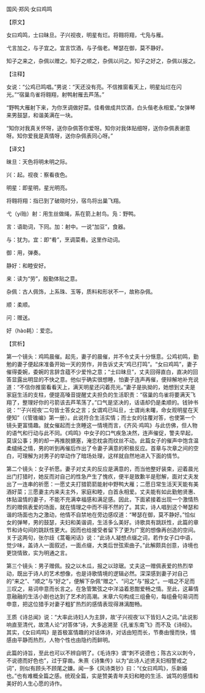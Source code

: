 

国风·郑风·女曰鸡鸣

【原文】

女曰鸡鸣，士曰昧旦。子兴视夜，明星有烂。将翱将翔，弋凫与雁。

弋言加之，与子宜之。宜言饮酒，与子偕老。琴瑟在御，莫不静好。

知子之来之，杂佩以赠之。知子之顺之，杂佩以问之。知子之好之，杂佩以报之。

【注释】

女说：“公鸡已鸣唱。”男说：“天还没有亮。不信推窗看天上，明星灿烂在闪光。”“宿巢鸟雀将翱翔，射鸭射雁去芦荡。”

“野鸭大雁射下来，为你烹调做好菜。佳肴做成共饮酒，白头偕老永相爱。”女弹琴来男鼓瑟，和谐美满在一块。

“知你对我真关怀呀，送你杂佩答你爱呀。知你对我体贴细呀，送你杂佩表谢意呀。知你爱我是真情呀，送你杂佩表同心呀。”

【译文】

昧旦：天色将明未明之际。

兴：起。视夜：察看夜色。

明星：即星明，星光明亮。

将翱将翔：指已到了破晓时分，宿鸟将出巢飞翔。

弋（yí贻）射：用生丝做绳，系在箭上射鸟。凫：野鸭。

言：语助词，下同。加：射中。一说“加豆”，食器。

与：犹为。宜：即“肴”，烹调菜肴。这里作动词。

御：用，弹奏。

静好：和睦安好。

来：读为“劳”，殷勤体贴之意。

杂佩：古人佩饰，上系珠、玉等，质料和形状不一，故称杂佩。

顺：柔顺。

问：赠送。

好（hào耗）：爱恋。

【赏析】

第一个镜头：鸡鸣晨催。起先，妻子的晨催，并不令丈夫十分惬意。公鸡初鸣，勤勉的妻子便起床准备开始一天的劳作，并告诉丈夫“鸡已打鸣”。“女曰鸡鸣”，妻子催得委婉，委婉的言辞含蕴不少爱怜之意；“士曰昧旦”，丈夫回得直白，直决的回答显露出明显的不快之意。他似乎确实很想睡，怕妻子连声再催，便辩解地补充说道：“不信你推窗看看天上，满天明星还闪着亮光。”妻子是执拗的，她想到丈夫是家庭生活的支柱，便提高嗓音提醒丈夫担负的生活职责：“宿巢的鸟雀将要满天飞翔了，整理好你的弓箭该去芦苇荡了。”口气是坚决的，话语却仍是柔顺的。钱钟书说：“‘子兴视夜’二句皆士答女之言；女谓鸡已叫旦，士谓尚未曙，命女观明星在天便知”（《管锥编》第一册）。此说符合生活实情；而士女的往覆对答，也使第一个镜头更富情趣。就女催起而士贪睡这一情境而言，《齐风·鸡鸣》与此仿佛，但人物的语气和行动与此不同。《鸡鸣》中女子的口气疾急决然，连声催促，警夫早起，莫误公事；男的却一再推脱搪塞，淹恋枕衾而纹丝不动。此篇女子的催声中饱含温柔缱绻之情，男的听到再催后作出了令妻子满意的积极反应。首章与次章之间的空白，可理解为对男子的举动作了暗场处理，这样就自然地进入下面的情节。

第二个镜头：女子祈愿。妻子对丈夫的反应是满意的，而当他整好装束，迎着晨光出门打猎时，她反而对自己的性急产生了愧疚，便半是致歉半是慰解，面对丈夫发出了一连串的祈愿：一愿丈夫打猎箭箭能射中野鸭大雁；二愿日常生活天天能有美酒好菜；三愿妻主内来夫主外，家庭和睦，白首永相爱。丈夫能有如此勤勉贤惠、体贴温情的妻子，不能不充满幸福感和满足感。因此，下面紧接着出现一个激情热烈的赠佩表爱的场面，就在情理之中而不得不然的了。其实，诗人唱到这个琴瑟和谐的场面也为之激动，他情不自禁地在旁边感叹道：“琴瑟在御，莫不静好。”恰似女的弹琴，男的鼓瑟，夫妇和美谐调，生活多么美好。诗歌具有跳跃性，此篇的章节和诗句间的跳跃性更大。因而也给接受者留下了更为广宽的想像再创造的空间。关于这两句，张尔歧《蒿菴闲话》说：“此诗人凝想点缀之词，若作女子口中语，觉少味，盖诗人一面叙述，一面点缀，大类后世弦索曲子。”此解颇具创意，诗境也更饶情致，实为明通之言。

第三个镜头：男子赠佩。投之以木瓜，报之以琼琚。丈夫这一赠佩表爱的热烈举动，既出于诗人的艺术想像，也是诗歌情境的逻辑必然。深深感到妻子对自己的“来之”、“顺之”与“好之”，便解下杂佩“赠之”、“问之”与“报之”。一唱之不足而三叹之，易词申意而长言之。在急管繁弦之中洋溢着恩酣爱畅之情。至此，这幕情意融融的生活小剧也达到了艺术的高潮。末章六句构成三组叠句，每组叠句易词而申意，把这位猎手对妻子粗犷热烈的感情表现得淋漓酣畅。

王质《诗总闻》说：“大率此诗妇人为主辞，故‘子兴视夜’以下皆妇人之词。”此说影响直至清代，故清人论“对答体”诗，大多追溯至《孔雀东南飞》而不及《诗经》。其实，《女曰鸡鸣》是首极富情趣的对话体诗，对话由短而长，节奏由慢而快，情感由平静而热烈，人物个性也由隐约而鲜明。

此篇的诗旨，至此也可以不辨自明了。《毛诗序》谓“刺不说德也；陈古义以刺今，不说德而好色也”，过于穿凿。朱熹《诗集传》以为“此诗人述贤夫妇相警戒之词”，则似有顾头不顾尾之嫌。闻一多《风诗类钞》曰：“《女曰鸡鸣》，乐新婚也。”也有难概全篇之感。统观全篇，实是赞美青年夫妇和睦的生活、诚笃的感情和美好的人生心愿的诗作。

